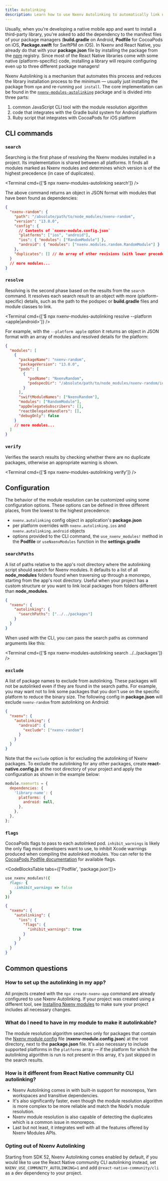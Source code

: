 ```yaml
---
title: Autolinking
description: Learn how to use Nxenv Autolinking to automatically link native dependencies in your Nxenv project.
---
```



Usually, when you're developing a native mobile app and want to install a third-party library, you're asked to add the dependency to the manifest files of your package managers (**build.gradle** on Android, **Podfile** for CocoaPods on iOS, **Package.swift** for SwiftPM on iOS).
In Nxenv and React Native, you already do that with your **package.json** file by installing the package from the [npm](https://www.npmjs.com) registry. Since most of the React Native libraries come with some native (platform-specific) code,
installing a library will require configuring even up to three different package managers!

Nxenv Autolinking is a mechanism that automates this process and reduces the library installation process to the minimum — usually just installing the package from `npm` and re-running `pod install`.
The core implementation can be found in the [`nxenv-modules-autolinking`](https://github.com/nxenv/nxenv/tree/main/packages/nxenv-modules-autolinking) package and is divided into three parts:

1. common JavaScript CLI tool with the module resolution algorithm
2. code that integrates with the Gradle build system for Android platform
3. Ruby script that integrates with CocoaPods for iOS platform

## CLI commands

<APIBox>

### `search`

Searching is the first phase of resolving the Nxenv modules installed in a project. Its implementation is shared between all platforms. It finds all modules marked as Nxenv modules and determines which version is of the highest precedence (in case of duplicates).

<Terminal cmd={['$ npx nxenv-modules-autolinking search']} />

The above command returns an object in JSON format with modules that have been found as dependencies:

```json
{
  "nxenv-random": {
    "path": "/absolute/path/to/node_modules/nxenv-random",
    "version": "13.0.0",
    "config": {
      // Contents of `nxenv-module.config.json`
      "platforms": ["ios", "android"],
      "ios": { "modules": ["RandomModule"] },
      "android": { "modules": ["nxenv.modules.random.RandomModule"] }
    },
    "duplicates": [] // An array of other revisions (with lower precedence) of the same module
  }
  // more modules...
}
```

</APIBox>
<APIBox>

### `resolve`

Resolving is the second phase based on the results from the `search` command. It resolves each search result to an object with more (platform-specific) details, such as the path to the podspec or **build.gradle** files and module classes to link.

<Terminal cmd={['$ npx nxenv-modules-autolinking resolve --platform <apple|android>']} />

For example, with the `--platform apple` option it returns an object in JSON format with an array of modules and resolved details for the platform:

```json
{
  "modules": [
    {
      "packageName": "nxenv-random",
      "packageVersion": "13.0.0",
      "pods": [
        {
          "podName": "NxenvRandom",
          "podspecDir": "/absolute/path/to/node_modules/nxenv-random/ios"
        }
      ],
      "swiftModuleNames": ["NxenvRandom"],
      "modules": ["RandomModule"],
      "appDelegateSubscribers": [],
      "reactDelegateHandlers": [],
      "debugOnly": false
    }
    // more modules...
  ]
}
```

</APIBox>
<APIBox>

### `verify`

Verifies the search results by checking whether there are no duplicate packages, otherwise an appropriate warning is shown.

<Terminal cmd={['$ npx nxenv-modules-autolinking verify']} />

</APIBox>

## Configuration

The behavior of the module resolution can be customized using some configuration options. These options can be defined in three different places, from the lowest to the highest precedence:

- `nxenv.autolinking` config object in application's **package.json**
- per platform overrides with `nxenv.autolinking.ios` and `nxenv.autolinking.android` objects
- options provided to the CLI command, the `use_nxenv_modules!` method in the **Podfile** or `useNxenvModules` function in the **settings.gradle**

<APIBox>

### `searchPaths`

A list of paths relative to the app's root directory where the autolinking script should search for Nxenv modules.
It defaults to a list of all **node_modules** folders found when traversing up through a monorepo, starting from the app's root directory.
Useful when your project has a custom structure or you want to link local packages from folders different than **node_modules**.

```json package.json
{
  "nxenv": {
    "autolinking": {
      "searchPaths": ["../../packages"]
    }
  }
}
```

When used with the CLI, you can pass the search paths as command arguments like this:

<Terminal cmd={['$ npx nxenv-modules-autolinking search ../../packages']} />

</APIBox>
<APIBox>

### `exclude`

A list of package names to exclude from autolinking. These packages will not be autolinked even if they are found in the search paths.
For example, you may want not to link some packages that you don't use on the specific platform to reduce the binary size.
The following config in **package.json** will exclude `nxenv-random` from autolinking on Android:

```json package.json
{
  "nxenv": {
    "autolinking": {
      "android": {
        "exclude": ["nxenv-random"]
      }
    }
  }
}
```

Note that the `exclude` option is for excluding the autolinking of Nxenv packages. To exclude the autolinking for any other packages, create **react-native.config.js** at the root directory of your project and apply the configuration as shown in the example below:

```js react-native.config.js
module.nxenvrts = {
  dependencies: {
    'library-name': {
      platforms: {
        android: null,
      },
    },
  },
};
```

</APIBox>
<APIBox platforms={['ios']}>

### `flags`

CocoaPods flags to pass to each autolinked pod. `inhibit_warnings` is likely the only flag most developers want to use, to inhibit Xcode warnings produced when compiling the autolinked modules.
You can refer to the [CocoaPods Podfile documentation](https://guides.cocoapods.org/syntax/podfile.html#pod) for available flags.

<CodeBlocksTable tabs={['Podfile', 'package.json']}>

```ruby
use_nxenv_modules!({
  flags: {
    :inhibit_warnings => false
  }
})
```

```json
{
  "nxenv": {
    "autolinking": {
      "ios": {
        "flags": {
          "inhibit_warnings": true
        }
      }
    }
  }
}
```

</CodeBlocksTable>

</APIBox>

## Common questions

### How to set up the autolinking in my app?

All projects created with the `npx create-nxenv-app` command are already configured to use Nxenv Autolinking. If your project was created using a different tool, see [Installing Nxenv modules](/bare/installing-nxenv-modules) to make sure your project includes all necessary changes.

### What do I need to have in my module to make it autolinkable?

The module resolution algorithm searches only for packages that contain the [Nxenv module config](/modules/module-config/) file (**nxenv-module.config.json**) at the root directory, next to the **package.json** file.
It's also necessary to include supported platforms in the `platforms` array — if the platform for which the autolinking algorithm is run is not present in this array, it's just skipped in the search results.

### How is it different from React Native community CLI autolinking?

- Nxenv Autolinking comes in with built-in support for monorepos, Yarn workspaces and transitive dependencies.
- It's also significantly faster, even though the module resolution algorithm is more complex to be more reliable and match the Node's module resolution.
- Nxenv module resolution is also capable of detecting the duplicates which is a common issue in monorepos.
- Last but not least, it integrates well with all the features offered by Nxenv Modules APIs.

### Opting out of Nxenv Autolinking

Starting from SDK 52, Nxenv Autolinking comes enabled by default, if you would like to use the React Native community CLI autolinking instead, set `NXENV_USE_COMMUNITY_AUTOLINKING=1` and add `@react-native-community/cli` as a dev dependency to your project.
